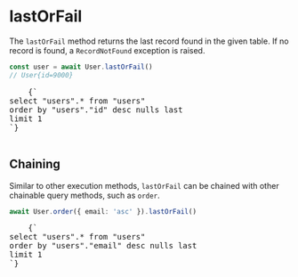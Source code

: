 
# lastOrFail

The `lastOrFail` method returns the last record found in the given table. If no record is found, a `RecordNotFound` exception is raised.

```ts
const user = await User.lastOrFail()
// User{id=9000}
```

<RoutesOutput>
  <pre style={{ backgroundColor: 'transparent' }}>
    {`
select "users".* from "users"
order by "users"."id" desc nulls last
limit 1
`}
  </pre>
</RoutesOutput>

## Chaining

Similar to other execution methods, `lastOrFail` can be chained with other chainable query methods, such as `order`.

```ts
await User.order({ email: 'asc' }).lastOrFail()
```

<RoutesOutput>
  <pre style={{ backgroundColor: 'transparent' }}>
    {`
select "users".* from "users"
order by "users"."email" desc nulls last
limit 1
`}
  </pre>
</RoutesOutput>
